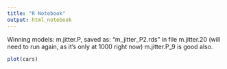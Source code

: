 ```yaml
---
title: "R Notebook"
output: html_notebook
---
```


Winning models:
m.jitter.P, saved as: "m_jitter_P2.rds" in file
m.jitter.20 (will need to run again, as it's only at 1000 right now)
m.jitter.P_9 is good also.

```r
plot(cars)
```



